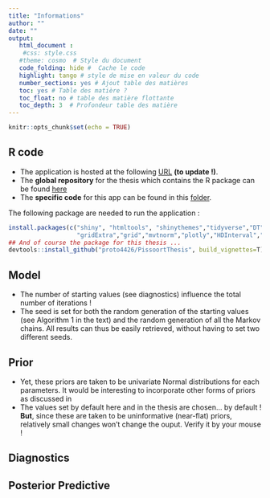 ```yaml
---
title: "Informations"
author: ""
date: ""
output:
   html_document : 
    #css: style.css
   #theme: cosmo  # Style du document
   code_folding: hide #  Cache le code  
   highlight: tango # style de mise en valeur du code
   number_sections: yes # Ajout table des matières
   toc: yes # Table des matière ?
   toc_float: no # table des matière flottante
   toc_depth: 3  # Profondeur table des matière
---
```


```r
knitr::opts_chunk$set(echo = TRUE)
```

## R code 

* The application is hosted at the following [URL](https://github.com/proto4426/PissoortThesis/) **(to update !)**. 
* The **global repository** for the thesis which contains the R package can be found [here](https://github.com/proto4426/PissoortThesis/)
* The **specific code**  for this app can be found in this [folder](https://github.com/proto4426/PissoortThesis/tree/master/inst/shiny-examples).

The following package are needed to run the application : 

```r
install.packages(c("shiny", "htmltools", "shinythemes","tidyverse","DT",
                   "gridExtra","grid","mvtnorm","plotly","HDInterval","ggjoy","scales","heatmaply", "coda"))
## And of course the package for this thesis ... 
devtools::install_github("proto4426/PissoortThesis", build_vignettes=T)
```

## Model 

* The number of starting values (see diagnostics) influence the total number of iterations ! 
* The seed is set for both the random generation of the starting values (see Algorithm 1 in the text) and the random generation of all the Markov chains. All results can thus be easily retrieved, without having to set two different seeds. 

## Prior

* Yet, these priors are taken to be univariate Normal distributions for each parameters. It would be interesting to incorporate other forms of priors as discussed in 
* The values set by default here and in the thesis are chosen... by default ! **But**, since these are taken to be uninformative (near-flat) priors, relatively small changes won't change the ouput. Verify it by your mouse ! 


## Diagnostics 


## Posterior Predictive 







